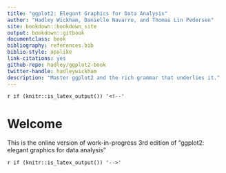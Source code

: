```yaml
--- 
title: "ggplot2: Elegant Graphics for Data Analysis"
author: "Hadley Wickham, Danielle Navarro, and Thomas Lin Pedersen"
site: bookdown::bookdown_site
output: bookdown::gitbook
documentclass: book
bibliography: references.bib
biblio-style: apalike
link-citations: yes
github-repo: hadley/ggplot2-book
twitter-handle: hadleywickham
description: "Master ggplot2 and the rich grammar that underlies it."
---
```


`r if (knitr::is_latex_output()) '<!--'` 

# Welcome {-}

This is the online version of work-in-progress 3rd edition of "ggplot2: elegant graphics for data analysis"

`r if (knitr::is_latex_output()) '-->'`
